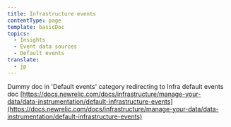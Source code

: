 ```yaml
---
title: Infrastructure events
contentType: page
template: basicDoc
topics:
  - Insights
  - Event data sources
  - Default events
translate:
  - jp
---
```


Dummy doc in 'Default events' category redirecting to Infra default events doc [https://docs.newrelic.com/docs/infrastructure/manage-your-data/data-instrumentation/default-infrastructure-events](https://docs.newrelic.com/docs/infrastructure/manage-your-data/data-instrumentation/default-infrastructure-events)
